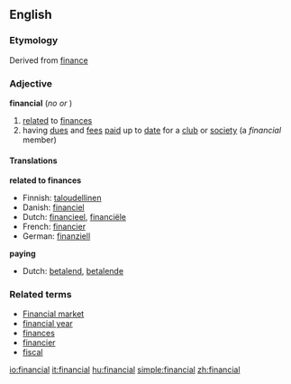 ==English==

===Etymology===
Derived from [[finance]]

===Adjective===
'''financial'''  (''no'' {{compar}} ''or'' {{superl}})

# [[relate]]d to [[finance]]s
# having [[due]]s and [[fee]]s [[paid]] up to [[date]] for a [[club]] or [[society]] (a ''financial'' member)

====Translations====
'''related to finances'''
*Finnish: [[taloudellinen]]
*Danish: [[financiel]]
*Dutch: [[financieel]], [[financiële]]
*French: [[financier]]
*German: [[finanziell]]

'''paying'''
*Dutch: [[betalend]], [[betalende]]

===Related terms===
*[[Financial market]]
*[[financial year]]
*[[finances]]
*[[financier]]
*[[fiscal]]

[[io:financial]]
[[it:financial]]
[[hu:financial]]
[[simple:financial]]
[[zh:financial]]